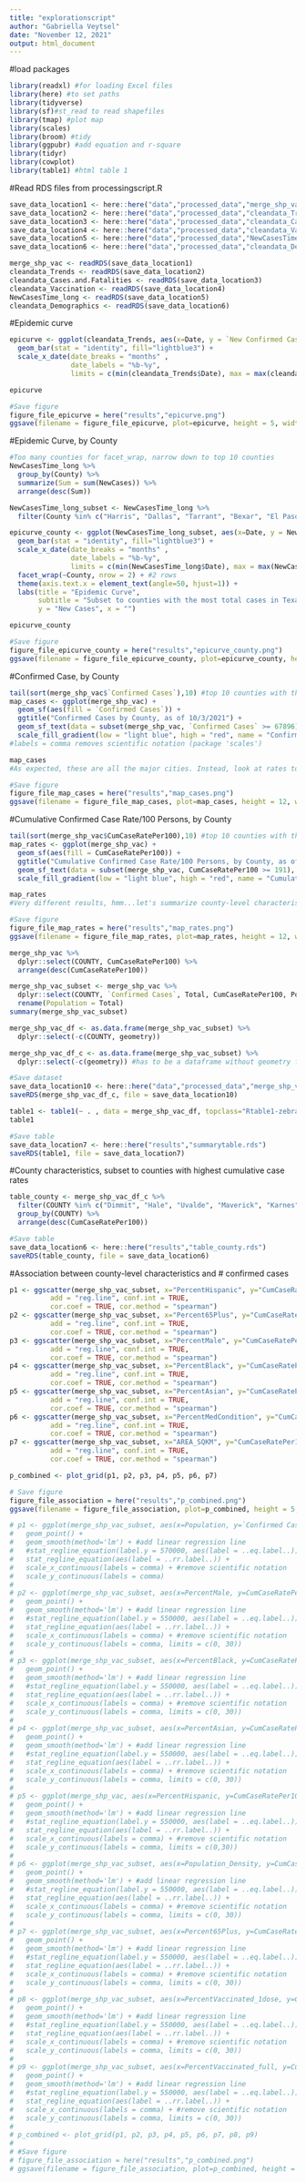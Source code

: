 ---
title: "explorationscript"
author: "Gabriella Veytsel"
date: "November 12, 2021"
output: html_document
---
#load packages
```{r}
library(readxl) #for loading Excel files
library(here) #to set paths
library(tidyverse)
library(sf)#st_read to read shapefiles
library(tmap) #plot map
library(scales)
library(broom) #tidy
library(ggpubr) #add equation and r-square 
library(tidyr)
library(cowplot)
library(table1) #html table 1
```

#Read RDS files from processingscript.R
```{r}
save_data_location1 <- here::here("data","processed_data","merge_shp_vac.rds")
save_data_location2 <- here::here("data","processed_data","cleandata_Trends.rds")
save_data_location3 <- here::here("data","processed_data","cleandata_Cases.and.Fatalities.rds")
save_data_location4 <- here::here("data","processed_data","cleandata_Vaccination.rds")
save_data_location5 <- here::here("data","processed_data","NewCasesTime_long.rds")
save_data_location6 <- here::here("data","processed_data","cleandata_Demographics.rds")

merge_shp_vac <- readRDS(save_data_location1)
cleandata_Trends <- readRDS(save_data_location2)
cleandata_Cases.and.Fatalities <- readRDS(save_data_location3)
cleandata_Vaccination <- readRDS(save_data_location4)
NewCasesTime_long <- readRDS(save_data_location5)
cleandata_Demographics <- readRDS(save_data_location6)
```

#Epidemic curve
```{r}
epicurve <- ggplot(cleandata_Trends, aes(x=Date, y = `New Confirmed Cases`)) +
  geom_bar(stat = "identity", fill="lightblue3") +
  scale_x_date(date_breaks = "months" , 
               date_labels = "%b-%y", 
               limits = c(min(cleandata_Trends$Date), max = max(cleandata_Trends$Date)))

epicurve

#Save figure
figure_file_epicurve = here("results","epicurve.png")
ggsave(filename = figure_file_epicurve, plot=epicurve, height = 5, width = 8) 
```

#Epidemic Curve, by County
```{r}
#Too many counties for facet_wrap, narrow down to top 10 counties
NewCasesTime_long %>%
  group_by(County) %>%
  summarize(Sum = sum(NewCases)) %>%
  arrange(desc(Sum))

NewCasesTime_long_subset <- NewCasesTime_long %>%
  filter(County %in% c("Harris", "Dallas", "Tarrant", "Bexar", "El Paso", "Travis", "Collin", "Fort Bend", "Hidalgo", "Denton"))

epicurve_county <- ggplot(NewCasesTime_long_subset, aes(x=Date, y = NewCases)) +
  geom_bar(stat = "identity", fill="lightblue3") +
  scale_x_date(date_breaks = "months" , 
               date_labels = "%b-%y", 
               limits = c(min(NewCasesTime_long$Date), max = max(NewCasesTime_long$Date))) + 
  facet_wrap(~County, nrow = 2) + #2 rows
  theme(axis.text.x = element_text(angle=50, hjust=1)) +
  labs(title = "Epidemic Curve", 
       subtitle = "Subset to counties with the most total cases in Texas",
       y = "New Cases", x = "")

epicurve_county

#Save figure
figure_file_epicurve_county = here("results","epicurve_county.png")
ggsave(filename = figure_file_epicurve_county, plot=epicurve_county, height = 5, width = 15) 
```

#Confirmed Case, by County
```{r}
tail(sort(merge_shp_vac$`Confirmed Cases`),10) #top 10 counties with the most confirmed cases
map_cases <- ggplot(merge_shp_vac) +
  geom_sf(aes(fill = `Confirmed Cases`)) +
  ggtitle("Confirmed Cases by County, as of 10/3/2021") +
  geom_sf_text(data = subset(merge_shp_vac, `Confirmed Cases` >= 67896), aes(label = COUNTY), size = 2.5) +
  scale_fill_gradient(low = "light blue", high = "red", name = "Confirmed Cases", labels = comma) 
#labels = comma removes scientific notation (package 'scales')

map_cases
#As expected, these are all the major cities. Instead, look at rates to compare counties with different population sizes

#Save figure
figure_file_map_cases = here("results","map_cases.png")
ggsave(filename = figure_file_map_cases, plot=map_cases, height = 12, width = 15) 
```

#Cumulative Confirmed Case Rate/100 Persons, by County
```{r}
tail(sort(merge_shp_vac$CumCaseRatePer100),10) #top 10 counties with the highest cumulative case rate
map_rates <- ggplot(merge_shp_vac) +
  geom_sf(aes(fill = CumCaseRatePer100)) +
  ggtitle("Cumulative Confirmed Case Rate/100 Persons, by County, as of 10/3/2021") +
  geom_sf_text(data = subset(merge_shp_vac, CumCaseRatePer100 >= 191), aes(label = COUNTY), size = 2.5) +
  scale_fill_gradient(low = "light blue", high = "red", name = "Cumulative Confirmed Case Rate/100 Persons", labels = comma)

map_rates
#Very different results, hmm...let's summarize county-level characteristics

#Save figure
figure_file_map_rates = here("results","map_rates.png")
ggsave(filename = figure_file_map_rates, plot=map_rates, height = 12, width = 15) 
```

```{r}
merge_shp_vac %>%
  dplyr::select(COUNTY, CumCaseRatePer100) %>%
  arrange(desc(CumCaseRatePer100)) 

merge_shp_vac_subset <- merge_shp_vac %>%
  dplyr::select(COUNTY, `Confirmed Cases`, Total, CumCaseRatePer100, Population_Density, Percent65Plus, PercentVaccinated_1dose, PercentVaccinated_full, PercentHispanic, PercentAsian, PercentBlack, PercentMale, AREA_SQKM, PercentMedCondition) %>%
  rename(Population = Total)
summary(merge_shp_vac_subset)

merge_shp_vac_df <- as.data.frame(merge_shp_vac_subset) %>%
  dplyr::select(-c(COUNTY, geometry)) 

merge_shp_vac_df_c <- as.data.frame(merge_shp_vac_subset) %>%
  dplyr::select(-c(geometry)) #has to be a dataframe without geometry for table 1

#Save dataset
save_data_location10 <- here::here("data","processed_data","merge_shp_vac_df_c.rds")
saveRDS(merge_shp_vac_df_c, file = save_data_location10)

table1 <- table1(~ . , data = merge_shp_vac_df, topclass="Rtable1-zebra") 
table1

#Save table
save_data_location7 <- here::here("results","summarytable.rds")
saveRDS(table1, file = save_data_location7)
```

#County characteristics, subset to counties with highest cumulative case rates
```{r}
table_county <- merge_shp_vac_df_c %>%
  filter(COUNTY %in% c("Dimmit", "Hale", "Uvalde", "Maverick", "Karnes", "Childress", "Lubbock", "Val Verde", "Potter", "Chambers" )) %>%
  group_by(COUNTY) %>%
  arrange(desc(CumCaseRatePer100))

#Save table
save_data_location6 <- here::here("results","table_county.rds")
saveRDS(table_county, file = save_data_location6)
```

#Association between county-level characteristics and # confirmed cases 
```{r}
p1 <- ggscatter(merge_shp_vac_subset, x="PercentHispanic", y="CumCaseRatePer100",
          add = "reg.line", conf.int = TRUE,
          cor.coef = TRUE, cor.method = "spearman")
p2 <- ggscatter(merge_shp_vac_subset, x="Percent65Plus", y="CumCaseRatePer100",
          add = "reg.line", conf.int = TRUE,
          cor.coef = TRUE, cor.method = "spearman")
p3 <- ggscatter(merge_shp_vac_subset, x="PercentMale", y="CumCaseRatePer100",
          add = "reg.line", conf.int = TRUE,
          cor.coef = TRUE, cor.method = "spearman")
p4 <- ggscatter(merge_shp_vac_subset, x="PercentBlack", y="CumCaseRatePer100",
          add = "reg.line", conf.int = TRUE,
          cor.coef = TRUE, cor.method = "spearman")
p5 <- ggscatter(merge_shp_vac_subset, x="PercentAsian", y="CumCaseRatePer100",
          add = "reg.line", conf.int = TRUE,
          cor.coef = TRUE, cor.method = "spearman")
p6 <- ggscatter(merge_shp_vac_subset, x="PercentMedCondition", y="CumCaseRatePer100",
          add = "reg.line", conf.int = TRUE,
          cor.coef = TRUE, cor.method = "spearman")
p7 <- ggscatter(merge_shp_vac_subset, x="AREA_SQKM", y="CumCaseRatePer100",
          add = "reg.line", conf.int = TRUE,
          cor.coef = TRUE, cor.method = "spearman")

p_combined <- plot_grid(p1, p2, p3, p4, p5, p6, p7) 

# Save figure
figure_file_association = here("results","p_combined.png")
ggsave(filename = figure_file_association, plot=p_combined, height = 5, width = 15.5) 

```

```{r}
# p1 <- ggplot(merge_shp_vac_subset, aes(x=Population, y=`Confirmed Cases`)) +
#   geom_point() +
#   geom_smooth(method='lm') + #add linear regression line 
#   #stat_regline_equation(label.y = 570000, aes(label = ..eq.label..)) +
#   stat_regline_equation(aes(label = ..rr.label..)) +
#   scale_x_continuous(labels = comma) + #remove scientific notation
#   scale_y_continuous(labels = comma) 
# 
# p2 <- ggplot(merge_shp_vac_subset, aes(x=PercentMale, y=CumCaseRatePer100)) +
#   geom_point() +
#   geom_smooth(method='lm') + #add linear regression line 
#   #stat_regline_equation(label.y = 550000, aes(label = ..eq.label..)) +
#   stat_regline_equation(aes(label = ..rr.label..)) +
#   scale_x_continuous(labels = comma) + #remove scientific notation
#   scale_y_continuous(labels = comma, limits = c(0, 30)) 
# 
# p3 <- ggplot(merge_shp_vac_subset, aes(x=PercentBlack, y=CumCaseRatePer100)) +
#   geom_point() +
#   geom_smooth(method='lm') + #add linear regression line 
#   #stat_regline_equation(label.y = 550000, aes(label = ..eq.label..)) +
#   stat_regline_equation(aes(label = ..rr.label..)) +
#   scale_x_continuous(labels = comma) + #remove scientific notation
#   scale_y_continuous(labels = comma, limits = c(0, 30)) 
# 
# p4 <- ggplot(merge_shp_vac_subset, aes(x=PercentAsian, y=CumCaseRatePer100)) +
#   geom_point() +
#   geom_smooth(method='lm') + #add linear regression line 
#   #stat_regline_equation(label.y = 550000, aes(label = ..eq.label..)) +
#   stat_regline_equation(aes(label = ..rr.label..)) +
#   scale_x_continuous(labels = comma) + #remove scientific notation
#   scale_y_continuous(labels = comma, limits = c(0, 30)) 
# 
# p5 <- ggplot(merge_shp_vac, aes(x=PercentHispanic, y=CumCaseRatePer100)) +
#   geom_point() +
#   geom_smooth(method='lm') + #add linear regression line 
#   #stat_regline_equation(label.y = 550000, aes(label = ..eq.label..)) +
#   stat_regline_equation(aes(label = ..rr.label..)) +
#   scale_x_continuous(labels = comma) + #remove scientific notation
#   scale_y_continuous(labels = comma, limits = c(0,30))
# 
# p6 <- ggplot(merge_shp_vac_subset, aes(x=Population_Density, y=CumCaseRatePer100)) +
#   geom_point() +
#   geom_smooth(method='lm') + #add linear regression line 
#   #stat_regline_equation(label.y = 550000, aes(label = ..eq.label..)) +
#   stat_regline_equation(aes(label = ..rr.label..)) +
#   scale_x_continuous(labels = comma) + #remove scientific notation
#   scale_y_continuous(labels = comma, limits = c(0, 30)) 
# 
# p7 <- ggplot(merge_shp_vac_subset, aes(x=Percent65Plus, y=CumCaseRatePer100)) +
#   geom_point() +
#   geom_smooth(method='lm') + #add linear regression line 
#   #stat_regline_equation(label.y = 550000, aes(label = ..eq.label..)) +
#   stat_regline_equation(aes(label = ..rr.label..)) +
#   scale_x_continuous(labels = comma) + #remove scientific notation
#   scale_y_continuous(labels = comma, limits = c(0, 30)) 
# 
# p8 <- ggplot(merge_shp_vac_subset, aes(x=PercentVaccinated_1dose, y=CumCaseRatePer100)) +
#   geom_point() +
#   geom_smooth(method='lm') + #add linear regression line 
#   #stat_regline_equation(label.y = 550000, aes(label = ..eq.label..)) +
#   stat_regline_equation(aes(label = ..rr.label..)) +
#   scale_x_continuous(labels = comma) + #remove scientific notation
#   scale_y_continuous(labels = comma, limits = c(0, 30)) 
# 
# p9 <- ggplot(merge_shp_vac_subset, aes(x=PercentVaccinated_full, y=CumCaseRatePer100)) +
#   geom_point() +
#   geom_smooth(method='lm') + #add linear regression line 
#   #stat_regline_equation(label.y = 550000, aes(label = ..eq.label..)) +
#   stat_regline_equation(aes(label = ..rr.label..)) +
#   scale_x_continuous(labels = comma) + #remove scientific notation
#   scale_y_continuous(labels = comma, limits = c(0, 30)) 
# 
# p_combined <- plot_grid(p1, p2, p3, p4, p5, p6, p7, p8, p9) 
# 
# #Save figure
# figure_file_association = here("results","p_combined.png")
# ggsave(filename = figure_file_association, plot=p_combined, height = 5, width = 15.5) 

```


